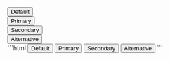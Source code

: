 
<DemoCard title="Redondeados">
<div className="grid gap-4 mt-6 xl:flex">
	<div>
		<button className="eolo-btn rounded-full">Default</button>
	</div>
	<div>
		<button 
      className="eolo-btn rounded-full bg-primary border-primary 
								hover:bg-primary-600 hover:border-primary-600 
								dark:bg-primary dark:border-primary dark:text-white 
								dark:hover:bg-primary-600 dark:hover:border-primary-600">
		Primary
		</button>
	</div>
	<div>
		<button 
      className="eolo-btn rounded-full bg-secondary border-secondary 
									hover:bg-secondary-600 hover:border-secondary-600 
									dark:bg-secondary dark:border-secondary dark:text-white 
									dark:hover:bg-secondary-600 dark:hover:border-secondary-600">
			Secondary
		</button>
	</div>
	<div>
		<button 
      className="eolo-btn rounded-full bg-alt border-alt
                hover:bg-alt-600 hover:border-alt-600 
                dark:bg-alt dark:border-alt dark:text-white
                dark:hover:bg-alt-600 dark:hover:border-alt-600">
			Alternative
		</button>
	</div>
</div>

<DemoCardCode>
```html
<button class="eolo-btn rounded-full">Default</button>

<button class="eolo-btn rounded-full bg-primary border-primary hover:bg-primary-600 hover:border-primary-600 dark:bg-primary dark:border-primary dark:text-white dark:hover:bg-primary-600 dark:hover:border-primary-600">
  Primary
</button>

<button class="eolo-btn rounded-full bg-secondary border-secondary hover:bg-secondary-600 hover:border-secondary-600 dark:bg-secondary dark:border-secondary dark:text-white dark:hover:bg-secondary-600 dark:hover:border-secondary-600">
  Secondary
</button>

<button className="eolo-btn rounded-full bg-alt border-alt hover:bg-alt-600 hover:border-alt-600 dark:bg-alt dark:border-alt dark:text-white dark:hover:bg-alt-600 dark:hover:border-alt-600">
  Alternative
</button>
```
</DemoCardCode>
</DemoCard>